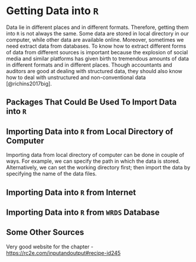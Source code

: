 # Getting Data into `R` 

Data lie in different places and in different formats. Therefore, getting them into `R` is not always the same. Some data are stored in local directory in our computer, while other data are available online. Moreover, sometimes we need extract data from databases. To know how to extract different forms of data from different sources is important because the explosion of social media and similar platforms has given birth to tremendous amounts of data in different formats and in different places. Though accountants and auditors are good at dealing with structured data, they should also know how to deal with unstructured and non-conventional data [@richins2017big].

## Packages That Could Be Used To Import Data into `R`



## Importing Data into `R` from Local Directory of Computer 

Importing data from local directory of computer can be done in couple of ways. For example, we can specify the path in which the data is stored. Alternatively, we can set the working directory first; then import the data by specifying the name of the data files. 


## Importing Data into `R` from Internet




## Importing Data into `R` from `WRDS` Database



## Some Other Sources 


Very good website for the chapter - <https://rc2e.com/inputandoutput#recipe-id245>